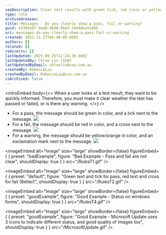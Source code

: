 ```yaml
---
seoDescription: Clear test results with green tick, red cross or yellow/orange exclamation mark for quick feedback.
type: rule
archivedreason:
title: Messages - Do you clearly show a pass, fail or warning?
guid: e5395ebf-9ad0-46d0-9bb3-34448ea53d4b
uri: messages-do-you-clearly-show-a-pass-fail-or-warning
created: 2012-11-27T04:40:08.000Z
authors: []
related: []
redirects: []
lastUpdated: 2025-09-25T12:24:38.000Z
lastUpdatedBy: Chloe Lin [SSW]
lastUpdatedByEmail: chloelin@ssw.com.au
createdBy: RebeccaLiu
createdByEmail: RebeccaLiu@ssw.com.au
isArchived: false
---
```


<introEmbed
  body={<>
When a user looks at a test result, they want to be quickly informed. Therefore, you must make it clear weather the test has passed or failed, or is there any warning.
  </>}
/>
- For a pass, the message should be green in color, and a tick next to the message. ![](/Success-lg.gif)
- For a fail, the message should be red in color, and a cross next to the message. ![](/Fail-lg.gif)
- For a warning, the message should be yellow/orange in color, and an exclamation mark next to the message. ![](/Warning-lg.gif)

<imageEmbed
  alt="Image"
  size="large"
  showBorder={false}
  figureEmbed={ {
    preset: "badExample",
    figure: "Bad Example - Pass and fail are not clear",
    shouldDisplay: true
  } }
  src="/RulesT1.gif"
/>



<imageEmbed
  alt="Image"
  size="large"
  showBorder={false}
  figureEmbed={ {
    preset: "default",
    figure: "Green text and tick for pass, red text and cross for fail (Better)",
    shouldDisplay: true
  } }
  src="/RulesT2.gif"
/>


<imageEmbed
  alt="Image"
  size="large"
  showBorder={false}
  figureEmbed={ {
    preset: "goodExample",
    figure: "Good Example - Status on windows forms",
    shouldDisplay: true
  } }
  src="/RulesT4.gif"
/>


<imageEmbed
  alt="Image"
  size="large"
  showBorder={false}
  figureEmbed={ {
    preset: "goodExample",
    figure: "Good Example - Microsoft Update uses 3 icons to indicate different status, and good quality of Images too",
    shouldDisplay: true
  } }
  src="/MicrosoftUpdate.gif"
/>
